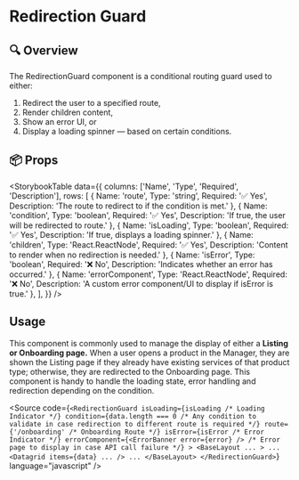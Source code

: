 
<Meta
  title="Manager React Components/Components/Redirection Guard/Documentation"
/>

# Redirection Guard

## 🔍 Overview

The RedirectionGuard component is a conditional routing guard used to either:

1. Redirect the user to a specified route,
2. Render children content,
3. Show an error UI, or
4. Display a loading spinner — based on certain conditions.

## 📦 Props

<StorybookTable
  data={{
    columns: ['Name', 'Type', 'Required', 'Description'],
    rows: [
      {
        Name: 'route',
        Type: 'string',
        Required: '✅ Yes',
        Description: 'The route to redirect to if the condition is met.'
      },
      {
        Name: 'condition',
        Type: 'boolean',
        Required: '✅ Yes',
        Description: 'If true, the user will be redirected to route.'
      },
      {
        Name: 'isLoading',
        Type: 'boolean',
        Required: '✅ Yes',
        Description: 'If true, displays a loading spinner.'
      },
      {
        Name: 'children',
        Type: 'React.ReactNode',
        Required: '✅ Yes',
        Description: 'Content to render when no redirection is needed.'
      },
      {
        Name: 'isError',
        Type: 'boolean',
        Required: '❌ No',
        Description: 'Indicates whether an error has occurred.'
      },
       {
        Name: 'errorComponent',
        Type: 'React.ReactNode',
        Required: '❌ No',
        Description: 'A custom error component/UI to display if isError is true.'
      },
    ],
  }}
/>

## Usage

This component is commonly used to manage the display of either a **Listing or Onboarding page.** When a user opens a product in the Manager, they are shown the Listing page if they already have existing services of that product type; otherwise, they are redirected to the Onboarding page.
This component is handy to handle the loading state, error handling and redirection depending on the condition.

<Source
  code={`
    <RedirectionGuard
      isLoading={isLoading /* Loading Indicator */}
      condition={data.length === 0 /* Any condition to validate in case redirection to different route is required */}
      route={'/onboarding' /* Onboarding Route */}
      isError={isError /* Error Indicator */}
      errorComponent={<ErrorBanner error={error} /> /* Error page to display in case API call failure */}
    >
      <BaseLayout ... >
        ...
        <Datagrid items={data} ... />
        ...
      </BaseLayout>
    </RedirectionGuard>
    `}
  language="javascript"
/>